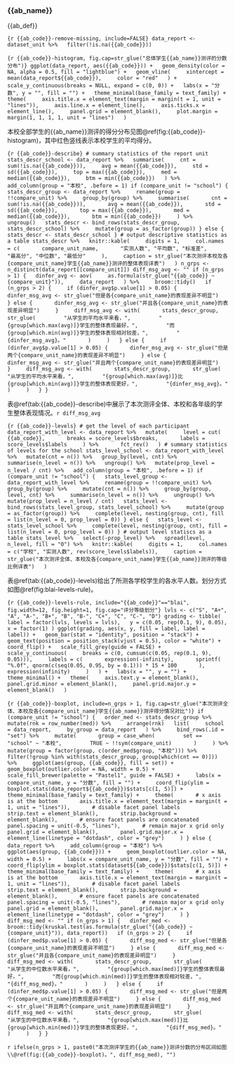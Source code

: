 ### {{ab_name}}

{{ab_def}}

```{r {{ab_code}}-remove-missing, include=FALSE}
data_report <- dataset_unit %>%
  filter(!is.na({{ab_code}}))
```

```{r {{ab_code}}-histogram, fig.cap=str_glue("总体学生{{ab_name}}测评的分数分布")}
ggplot(data_report, aes({{ab_code}})) +
  geom_density(color = NA, alpha = 0.5, fill = "lightblue") +
  geom_vline(
    xintercept = mean(data_report${{ab_code}}),
    color = "red"
  ) +
  scale_y_continuous(breaks = NULL, expand = c(0, 0)) +
  labs(x = "分数", y = "", fill = "") +
  theme_minimal(base_family = text_family) +
  theme(
    axis.title.x = element_text(margin = margin(t = 1, unit = "lines")),
    axis.line.x = element_line(),
    axis.ticks.x = element_line(),
    panel.grid = element_blank(),
    plot.margin = margin(1, 1, 1, 1, unit = "lines")
  )
```

本校全部学生的{{ab_name}}测评的得分分布见图\@ref(fig:{{ab_code}}-histogram)，其中红色竖线表示本校学生的平均得分。

```{r {{ab_code}}-describe}
# summary statistics of the report unit
stats_descr_school <- data_report %>%
  summarise(
    cnt = sum(!is.na({{ab_code}})),
    avg = mean({{ab_code}}),
    std = sd({{ab_code}}),
    top = max({{ab_code}}),
    med = median({{ab_code}}),
    btm = min({{ab_code}})
  ) %>%
  add_column(group = "本校", .before = 1)
if (compare_unit != "school") {
  stats_descr_group <- data_report %>%
    rename(group = !!compare_unit) %>%
    group_by(group) %>%
    summarise(
      cnt = sum(!is.na({{ab_code}})),
      avg = mean({{ab_code}}),
      std = sd({{ab_code}}),
      top = max({{ab_code}}),
      med = median({{ab_code}}),
      btm = min({{ab_code}})
    ) %>%
    ungroup()
  stats_descr <- bind_rows(stats_descr_group, stats_descr_school) %>%
    mutate(group = as_factor(group))
} else {
  stats_descr <- stats_descr_school
}
# output descriptive statistics as a table
stats_descr %>%
  knitr::kable(
    digits = 1,
    col.names = c(
      compare_unit_name,
      "实测人数", "平均数", "标准差",
      "最高分", "中位数", "最低分"
    ),
    caption = str_glue("本次测评本校及各{compare_unit_name}学生{{ab_name}}测评的整体表现详表")
  )
n_grps <- n_distinct(data_report[[compare_unit]])
diff_msg_avg <- ""
if (n_grps > 1) {
  dinfer_avg <- aov(
    as.formula(str_glue("{{ab_code}} ~ {compare_unit}")),
    data_report
  ) %>%
    broom::tidy()
  if (n_grps > 2) {
    if (dinfer_avg$p.value[1] > 0.05) {
      dinfer_msg_avg <- str_glue("但是各{compare_unit_name}的表现差异不明显")
    } else {
      dinfer_msg_avg <- str_glue("并且各{compare_unit_name}的表现差异明显")
    }
    diff_msg_avg <- with(
      stats_descr_group,
      str_glue(
        "从学生的平均水平来看，",
        "{group[which.max(avg)]}学生的整体表现最好，",
        "而{group[which.min(avg)]}学生的整体表现相对较差，",
        "{dinfer_msg_avg}。"
      )
    )
  } else {
    if (dinfer_avg$p.value[1] > 0.05) {
      dinfer_msg_avg <- str_glue("但是两个{compare_unit_name}的表现差异不明显")
    } else {
      dinfer_msg_avg <- str_glue("并且两个{compare_unit_name}的表现差异明显")
    }
    diff_msg_avg <- with(
      stats_descr_group,
      str_glue(
        "从学生的平均水平来看，",
        "{group[which.max(avg)]}比{group[which.min(avg)]}学生的整体表现更好，",
        "{dinfer_msg_avg}。"
      )
    )
  }
}
```

表\@ref(tab:{{ab_code}}-describe)中展示了本次测评全体、本校和各年级的学生整体表现情况。`r diff_msg_avg`

```{r {{ab_code}}-levels}
# get the level of each participant
data_report_with_level <- data_report %>%
  mutate(
    level = cut(
      {{ab_code}},
      breaks = score_levels$breaks,
      labels = score_levels$labels
    ) %>%
      fct_rev()
  )
# summary statistics of levels for the school
stats_level_school <- data_report_with_level %>%
  mutate(cnt = n()) %>%
  group_by(level, cnt) %>%
  summarise(n_level = n()) %>%
  ungroup() %>%
  mutate(prop_level = n_level / cnt) %>%
  add_column(group = "本校", .before = 1)
if (compare_unit != "school") {
  stats_level_group <- data_report_with_level %>%
    rename(group = !!compare_unit) %>%
    group_by(group) %>%
    mutate(cnt = n()) %>%
    group_by(group, level, cnt) %>%
    summarise(n_level = n()) %>%
    ungroup() %>%
    mutate(prop_level = n_level / cnt)
  stats_level <- bind_rows(stats_level_group, stats_level_school) %>%
    mutate(group = as_factor(group)) %>%
    complete(level, nesting(group, cnt), fill = list(n_level = 0, prop_level = 0))
} else {
  stats_level <- stats_level_school %>%
    complete(level, nesting(group, cnt), fill = list(n_level = 0, prop_level = 0))
}
# output level statiscs as a table
stats_level %>%
  select(-prop_level) %>%
  spread(level, n_level, fill = "0") %>%
  knitr::kable(
    digits = 1,
    col.names = c("学校", "实测人数", rev(score_levels$labels)),
    caption = str_glue("本次测评全体、本校及各{compare_unit_name}学生{{ab_name}}测评的等级比例详表")
  )
```

表\@ref(tab:{{ab_code}}-levels)给出了所测各学校学生的各水平人数。划分方式如图\@ref(fig:blai-levels-rule)。

```{r {{ab_code}}-levels-rule, include="{{ab_code}}"=="blai", fig.width=12, fig.height=1, fig.cap="评分等级划分"}
lvls <- c("S", "A+", "A", "A-", "B+", "B", "B-", "C+", "C", "C-", "D")
grading <- tibble(
  label = factor(lvls, levels = lvls),
  y = c(0.05, rep(0.1, 9), 0.05),
  x = factor(1)
)
ggplot(grading, aes(x, y, fill = label, label = label)) +
  geom_bar(stat = "identity", position = "stack") +
  geom_text(position = position_stack(vjust = 0.5), color = "white") +
  coord_flip() +
  scale_fill_grey(guide = FALSE) +
  scale_y_continuous(
    breaks = c(0, cumsum(c(0.05, rep(0.1, 9), 0.05))),
    labels = c(
      expression(-infinity),
      sprintf(
        "%.0f", qnorm(c(seq(0.05, 0.95, by = 0.1))) * 15 + 100
      ),
      expression(infinity)
    )
  ) +
  labs(x = "", y = "") +
  theme_minimal() +
  theme(
    axis.text.y = element_blank(),
    panel.grid.minor = element_blank(),
    panel.grid.major.y = element_blank()
  )
```

```{r {{ab_code}}-boxplot, include=n_grps > 1, fig.cap=str_glue("本次测评全体、本校及各{compare_unit_name}学生{{ab_name}}测评得分情况对比")}
if (compare_unit != "school") {
  order_med <- stats_descr_group %>%
    mutate(rnk = row_number(med)) %>%
    arrange(rnk)
  list(
    school = data_report,
    by_group = data_report
  ) %>%
    bind_rows(.id = "set") %>%
    mutate(
      group = case_when(
        set == "school" ~ "本校",
        TRUE ~ !!sym(compare_unit)
      )
    ) %>%
    mutate(group = factor(group, c(order_med$group, "本校"))) %>%
    filter(!group %in% with(stats_descr_group, group[which(cnt == 0)])) %>%
    ggplot(aes(group, {{ab_code}}, fill = set)) +
    geom_boxplot(outlier.color = NA, width = 0.5) +
    scale_fill_brewer(palette = "Pastel1", guide = FALSE) +
    labs(x = compare_unit_name, y = "分数", fill = "") +
    coord_flip(ylim = boxplot.stats(data_report${{ab_code}})$stats[c(1, 5)]) +
    theme_minimal(base_family = text_family) +
    theme(
      # x axis is at the bottom
      axis.title.x = element_text(margin = margin(t = 1, unit = "lines")),
      # disable facet panel labels
      strip.text = element_blank(),
      strip.background = element_blank(),
      # ensure facet panels are concatenated
      panel.spacing = unit(-0.5, "lines"),
      # remain major x grid only
      panel.grid = element_blank(),
      panel.grid.major.x = element_line(linetype = "dotdash", color = "grey")
    )
} else {
  data_report %>%
    add_column(group = "本校") %>%
    ggplot(aes(group, {{ab_code}})) +
    geom_boxplot(outlier.color = NA, width = 0.5) +
    labs(x = compare_unit_name, y = "分数", fill = "") +
    coord_flip(ylim = boxplot.stats(dataset${{ab_code}})$stats[c(1, 5)]) +
    theme_minimal(base_family = text_family) +
    theme(
      # x axis is at the bottom
      axis.title.x = element_text(margin = margin(t = 1, unit = "lines")),
      # disable facet panel labels
      strip.text = element_blank(),
      strip.background = element_blank(),
      # ensure facet panels are concatenated
      panel.spacing = unit(-0.5, "lines"),
      # remain major x grid only
      panel.grid = element_blank(),
      panel.grid.major.x = element_line(linetype = "dotdash", color = "grey")
    )
}
diff_msg_med <- ""
if (n_grps > 1) {
  dinfer_med <- broom::tidy(kruskal.test(as.formula(str_glue("{{ab_code}} ~ {compare_unit}")), data_report))
  if (n_grps > 2) {
    if (dinfer_med$p.value[1] > 0.05) {
      diff_msg_med <- str_glue("但是各{compare_unit_name}的表现差异不明显")
    } else {
      diff_msg_med <- str_glue("并且各{compare_unit_name}的表现差异明显")
    }
    diff_msg_med <- with(
      stats_descr_group,
      str_glue(
        "从学生的中位数水平来看，",
        "{group[which.max(med)]}学生的整体表现最好，",
        "而{group[which.min(med)]}学生的整体表现相对较差，",
        "{diff_msg_med}。"
      )
    )
  } else {
    if (dinfer_med$p.value[1] > 0.05) {
      diff_msg_med <- str_glue("但是两个{compare_unit_name}的表现差异不明显")
    } else {
      diff_msg_med <- str_glue("并且两个{compare_unit_name}的表现差异明显")
    }
    diff_msg_med <- with(
      stats_descr_group,
      str_glue(
        "从学生的中位数水平来看，",
        "{group[which.max(med)]}比{group[which.min(med)]}学生的整体表现更好，",
        "{diff_msg_med}。"
      )
    )
  }
}
```

`r ifelse(n_grps > 1, paste0("本次测评学生的{{ab_name}}测评分数的分布区间如图\\@ref(fig:{{ab_code}}-boxplot)。", diff_msg_med), "")`
